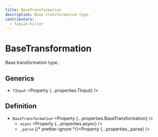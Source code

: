 ```yaml
---
title: BaseTransformation
description: Base transformation type.
contributors:
  - fabian-hiller
---
```



# BaseTransformation

Base transformation type.

## Generics

- `TInput` <Property {...properties.TInput} />

## Definition

- `BaseTransformation` <Property {...properties.BaseTransformation} />
  - `async` <Property {...properties.async} />
  - `_parse` {/* prettier-ignore */}<Property {...properties._parse} />
